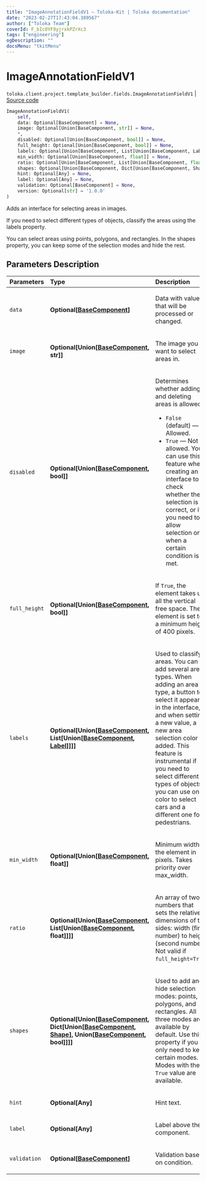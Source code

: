 ```yaml
---
title: "ImageAnnotationFieldV1 — Toloka-Kit | Toloka documentation"
date: "2023-02-27T17:43:04.389567"
author: ["Toloka Team"]
coverId: F_bIcOYF9yjrxkPZrXc3
tags: ["engineering"]
ogDescription: ""
docsMenu: "tkitMenu"
---
```


# ImageAnnotationFieldV1
`toloka.client.project.template_builder.fields.ImageAnnotationFieldV1` | [Source code](https://github.com/Toloka/toloka-kit/blob/v1.1.4/src/client/project/template_builder/fields.py#L248)

```python
ImageAnnotationFieldV1(
    self,
    data: Optional[BaseComponent] = None,
    image: Optional[Union[BaseComponent, str]] = None,
    *,
    disabled: Optional[Union[BaseComponent, bool]] = None,
    full_height: Optional[Union[BaseComponent, bool]] = None,
    labels: Optional[Union[BaseComponent, List[Union[BaseComponent, Label]]]] = None,
    min_width: Optional[Union[BaseComponent, float]] = None,
    ratio: Optional[Union[BaseComponent, List[Union[BaseComponent, float]]]] = None,
    shapes: Optional[Union[BaseComponent, Dict[Union[BaseComponent, Shape], Union[BaseComponent, bool]]]] = None,
    hint: Optional[Any] = None,
    label: Optional[Any] = None,
    validation: Optional[BaseComponent] = None,
    version: Optional[str] = '1.0.0'
)
```

Adds an interface for selecting areas in images.

If you need to select different types of objects, classify the areas using the labels property.

You can select areas using points, polygons, and rectangles. In the shapes property, you can keep some of the
selection modes and hide the rest.

## Parameters Description

| Parameters | Type | Description |
| :----------| :----| :-----------|
`data`|**Optional\[[BaseComponent](/docs/toloka-kit/reference/toloka.client.project.template_builder.base.BaseComponent)\]**|<p>Data with values that will be processed or changed.</p>
`image`|**Optional\[Union\[[BaseComponent](/docs/toloka-kit/reference/toloka.client.project.template_builder.base.BaseComponent), str\]\]**|<p>The image you want to select areas in.</p>
`disabled`|**Optional\[Union\[[BaseComponent](/docs/toloka-kit/reference/toloka.client.project.template_builder.base.BaseComponent), bool\]\]**|<p>Determines whether adding and deleting areas is allowed:</p> <ul> <li>`False` (default) — Allowed.</li> <li>`True` — Not allowed. You can use this feature when creating an interface to check whether the selection is correct, or if you need to allow selection only when a certain condition is met.</li> </ul>
`full_height`|**Optional\[Union\[[BaseComponent](/docs/toloka-kit/reference/toloka.client.project.template_builder.base.BaseComponent), bool\]\]**|<p>If `True`, the element takes up all the vertical free space. The element is set to a minimum height of 400 pixels.</p>
`labels`|**Optional\[Union\[[BaseComponent](/docs/toloka-kit/reference/toloka.client.project.template_builder.base.BaseComponent), List\[Union\[[BaseComponent](/docs/toloka-kit/reference/toloka.client.project.template_builder.base.BaseComponent), [Label](/docs/toloka-kit/reference/toloka.client.project.template_builder.fields.ImageAnnotationFieldV1.Label)\]\]\]\]**|<p>Used to classify areas. You can add several area types. When adding an area type, a button to select it appears in the interface, and when setting a new value, a new area selection color is added. This feature is instrumental if you need to select different types of objects: you can use one color to select cars and a different one for pedestrians.</p>
`min_width`|**Optional\[Union\[[BaseComponent](/docs/toloka-kit/reference/toloka.client.project.template_builder.base.BaseComponent), float\]\]**|<p>Minimum width of the element in pixels. Takes priority over max_width.</p>
`ratio`|**Optional\[Union\[[BaseComponent](/docs/toloka-kit/reference/toloka.client.project.template_builder.base.BaseComponent), List\[Union\[[BaseComponent](/docs/toloka-kit/reference/toloka.client.project.template_builder.base.BaseComponent), float\]\]\]\]**|<p>An array of two numbers that sets the relative dimensions of the sides: width (first number) to height (second number). Not valid if `full_height=True`.</p>
`shapes`|**Optional\[Union\[[BaseComponent](/docs/toloka-kit/reference/toloka.client.project.template_builder.base.BaseComponent), Dict\[Union\[[BaseComponent](/docs/toloka-kit/reference/toloka.client.project.template_builder.base.BaseComponent), [Shape](/docs/toloka-kit/reference/toloka.client.project.template_builder.fields.ImageAnnotationFieldV1.Shape)\], Union\[[BaseComponent](/docs/toloka-kit/reference/toloka.client.project.template_builder.base.BaseComponent), bool\]\]\]\]**|<p>Used to add and hide selection modes: points, polygons, and rectangles. All three modes are available by default. Use this property if you only need to keep certain modes. Modes with the `True` value are available.</p>
`hint`|**Optional\[Any\]**|<p>Hint text.</p>
`label`|**Optional\[Any\]**|<p>Label above the component.</p>
`validation`|**Optional\[[BaseComponent](/docs/toloka-kit/reference/toloka.client.project.template_builder.base.BaseComponent)\]**|<p>Validation based on condition.</p>